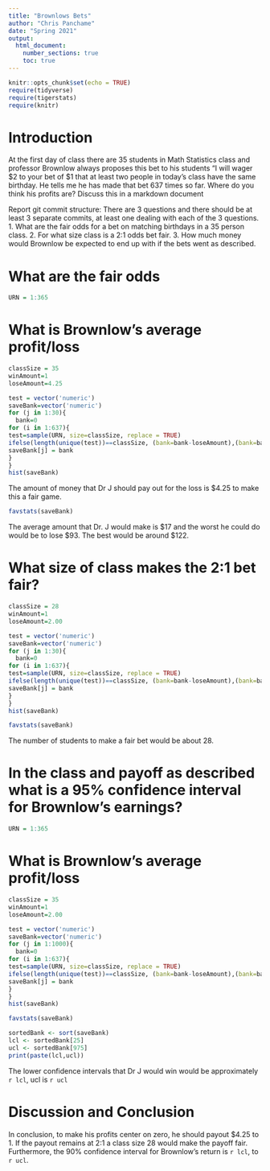 ```yaml
---
title: "Brownlows Bets"
author: "Chris Panchame"
date: "Spring 2021"
output: 
  html_document:
    number_sections: true
    toc: true
---
```


```r
knitr::opts_chunk$set(echo = TRUE)
require(tidyverse)
require(tigerstats)
require(knitr)
```


<!-- We recommend you use git branches -- create a separate branch for each major section i.e. Introduction, Methods, Results, Inferential Results, and Discussion and Conclusions - leave the YAML block untouched until the final merge where you put in your own name !-->

# Introduction

<!--In this section you explain what you are trying to show.  Where did the data come from?  What is the research or other question you are trying to answer?!-->

 At the first day of class there are 35 students in Math Statistics class and professor Brownlow always proposes this bet to his students "I will wager $2 to your bet of $1 that at least two people in today's class have  the same birthday.  He tells me he has made that bet 637 times so far. Where do you think his profits are? Discuss this in a markdown document
 
Report git commit structure:
There are 3 questions and there should be at least 3 separate commits, at least one dealing with each of the 3 questions.
1. What are the fair odds for a bet on matching birthdays in a 35 person class.
2. For what size class is a 2:1 odds bet fair.
3. How much money would Brownlow be expected to end up with if the bets went as described.

# What are the fair odds  


<!--Decide on your methods:  In this section explain the approach you will take to attack the issue --- how will you decide on a likely estimate of professor Brownlow's earnings or losses after 637 bets. Also explain how you construct a 95% confidence interval about your estimate of his winnings !-->

```r
URN = 1:365
```

# What is Brownlow's average profit/loss

```r
classSize = 35
winAmount=1
loseAmount=4.25

test = vector('numeric')
saveBank=vector('numeric')
for (j in 1:30){
  bank=0
for (i in 1:637){
test=sample(URN, size=classSize, replace = TRUE)
ifelse(length(unique(test))==classSize, (bank=bank-loseAmount),(bank=bank+winAmount))
saveBank[j] = bank
}
}
hist(saveBank)
```

The amount of money that Dr J should pay out for the loss is $4.25 to make this a fair game.

```r
favstats(saveBank)
```

The average amount that Dr. J would make is $17 and the worst he could do would be to lose $93. The best would be around $122.

# What size of class makes the 2:1 bet fair?  
<!--Explain and display the results of your method of coming up with the estimate of professor Brownlows betting profits!-->

```r
classSize = 28
winAmount=1
loseAmount=2.00

test = vector('numeric')
saveBank=vector('numeric')
for (j in 1:30){
  bank=0
for (i in 1:637){
test=sample(URN, size=classSize, replace = TRUE)
ifelse(length(unique(test))==classSize, (bank=bank-loseAmount),(bank=bank+winAmount))
saveBank[j] = bank
}
}
hist(saveBank)
```


```r
favstats(saveBank)
```

The number of students to make a fair bet would be about 28.

# In the class and payoff as described what is a 95% confidence interval for Brownlow's earnings?
  
<!--Explain and display your method of coming up with a 95% confidence interval of  professor Brownlows winnings (or losings)-->


```r
URN = 1:365
```

# What is Brownlow's average profit/loss

```r
classSize = 35
winAmount=1
loseAmount=2.00

test = vector('numeric')
saveBank=vector('numeric')
for (j in 1:1000){
  bank=0
for (i in 1:637){
test=sample(URN, size=classSize, replace = TRUE)
ifelse(length(unique(test))==classSize, (bank=bank-loseAmount),(bank=bank+winAmount))
saveBank[j] = bank
}
}
hist(saveBank)

```

```r
favstats(saveBank)
```


```r
sortedBank <- sort(saveBank)
lcl <- sortedBank[25]
ucl <- sortedBank[975]
print(paste(lcl,ucl))
```

The lower confidence intervals that Dr J would win would be approximately `r lcl`, ucl is `r ucl`

# Discussion and Conclusion

<!--Discussion and conclusion here.  If professor Brownlow is consistantly making or losing money how could he change his payout so that his profits center on zero?  Also discuss what size his class should be in order to have his current scheme balance at zero profit.!-->

In conclusion, to make his profits center on zero, he should payout $4.25 to 1. If the payout remains at 2:1 a class size 28 would make the payoff fair. Furthermore, the 90% confidence interval for Brownlow's return is `r lcl`, to `r ucl`.